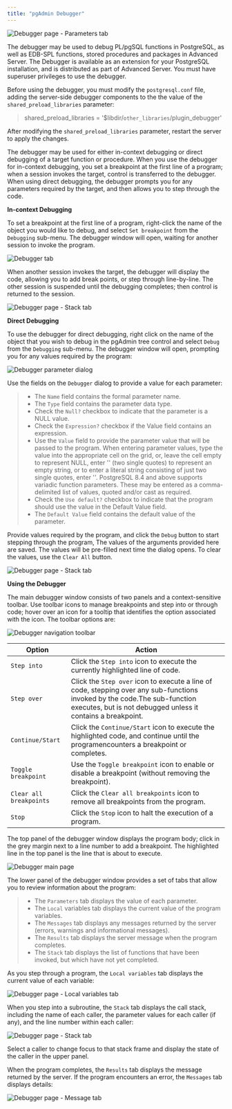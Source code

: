 ```yaml
---
title: "pgAdmin Debugger"
---
```


<div id="debugger" class="registered_link"></div>

![Debugger page - Parameters tab](../images/debug_main.png)

The debugger may be used to debug PL/pgSQL functions in PostgreSQL, as well as EDB-SPL functions, stored procedures and packages in Advanced Server. The Debugger is available as an extension for your PostgreSQL installation, and is distributed as part of Advanced Server. You must have superuser privileges to use the debugger.

Before using the debugger, you must modify the `postgresql.conf` file, adding the server-side debugger components to the the value of the `shared_preload_libraries` parameter:

> shared_preload_libraries = '$libdir/`other_libraries`/plugin_debugger'

After modifying the `shared_preload_libraries` parameter, restart the server to apply the changes.

The debugger may be used for either in-context debugging or direct debugging of a target function or procedure. When you use the debugger for in-context debugging, you set a breakpoint at the first line of a program; when a session invokes the target, control is transferred to the debugger. When using direct debugging, the debugger prompts you for any parameters required by the target, and then allows you to step through the code.

**In-context Debugging**

To set a breakpoint at the first line of a program, right-click the name of the object you would like to debug, and select `Set breakpoint` from the `Debugging` sub-menu. The debugger window will open, waiting for another session to invoke the program.

![Debugger tab](../images/debug_set_breakpoint.png)

When another session invokes the target, the debugger will display the code, allowing you to add break points, or step through line-by-line. The other session is suspended until the debugging completes; then control is returned to the session.

![Debugger page - Stack tab](../images/debug_ic_step_in.png)

**Direct Debugging**

To use the debugger for direct debugging, right click on the name of the object that you wish to debug in the pgAdmin tree control and select `Debug` from the `Debugging` sub-menu. The debugger window will open, prompting you for any values required by the program:

![Debugger parameter dialog](../images/debug_params.png)

Use the fields on the `Debugger` dialog to provide a value for each parameter:

> -   The `Name` field contains the formal parameter name.
> -   The `Type` field contains the parameter data type.
> -   Check the `Null?` checkbox to indicate that the parameter is a NULL value.
> -   Check the `Expression?` checkbox if the Value field contains an expression.
> -   Use the `Value` field to provide the parameter value that will be passed to the program. When entering parameter values, type the value into the appropriate cell on the grid, or, leave the cell empty to represent NULL, enter '' (two single quotes) to represent an empty string, or to enter a literal string consisting of just two single quotes, enter ''. PostgreSQL 8.4 and above supports variadic function parameters. These may be entered as a comma-delimited list of values, quoted and/or cast as required.
> -   Check the `Use default?` checkbox to indicate that the program should use the value in the Default Value field.
> -   The `Default Value` field contains the default value of the parameter.

Provide values required by the program, and click the `Debug` button to start stepping through the program, The values of the arguments provided here are saved. The values will be pre-filled next time the dialog opens. To clear the values, use the `Clear All` button.

![Debugger page - Stack tab](../images/debug_step_in.png)

**Using the Debugger**

The main debugger window consists of two panels and a context-sensitive toolbar. Use toolbar icons to manage breakpoints and step into or through code; hover over an icon for a tooltip that identifies the option associated with the icon. The toolbar options are:

![Debugger navigation toolbar](../images/debug_toolbar.png)

| Option                  | Action                                                                                                                                                                                    |
| ----------------------- | ----------------------------------------------------------------------------------------------------------------------------------------------------------------------------------------- |
| `Step into`             | Click the `Step into` icon to execute the currently highlighted line of code.                                                                                                             |
| `Step over`             | Click the `Step over` icon to execute a line of code, stepping over any sub-functions invoked by the code.The sub-function executes, but is not debugged unless it contains a breakpoint. |
| `Continue/Start`        | Click the `Continue/Start` icon to execute the highlighted code, and continue until the programencounters a breakpoint or completes.                                                      |
| `Toggle breakpoint`     | Use the `Toggle breakpoint` icon to enable or disable a breakpoint (without removing the breakpoint).                                                                                     |
| `Clear all breakpoints` | Click the `Clear all breakpoints` icon to remove all breakpoints from the program.                                                                                                        |
| `Stop`                  | Click the `Stop` icon to halt the execution of a program.                                                                                                                                 |

The top panel of the debugger window displays the program body; click in the grey margin next to a line number to add a breakpoint. The highlighted line in the top panel is the line that is about to execute.

![Debugger main page](../images/debug_main.png)

The lower panel of the debugger window provides a set of tabs that allow you to review information about the program:

> -   The `Parameters` tab displays the value of each parameter.
> -   The `Local` variables tab displays the current value of the program variables.
> -   The `Messages` tab displays any messages returned by the server (errors, warnings and informational messages).
> -   The `Results` tab displays the server message when the program completes.
> -   The `Stack` tab displays the list of functions that have been invoked, but which have not yet completed.

As you step through a program, the `Local variables` tab displays the current value of each variable:

![Debugger page - Local variables tab](../images/debug_variables.png)

When you step into a subroutine, the `Stack` tab displays the call stack, including the name of each caller, the parameter values for each caller (if any), and the line number within each caller:

![Debugger page - Stack tab](../images/debug_stack.png)

Select a caller to change focus to that stack frame and display the state of the caller in the upper panel.

When the program completes, the `Results` tab displays the message returned by the server. If the program encounters an error, the `Messages` tab displays details:

![Debugger page - Message tab](../images/debug_error_message.png)
